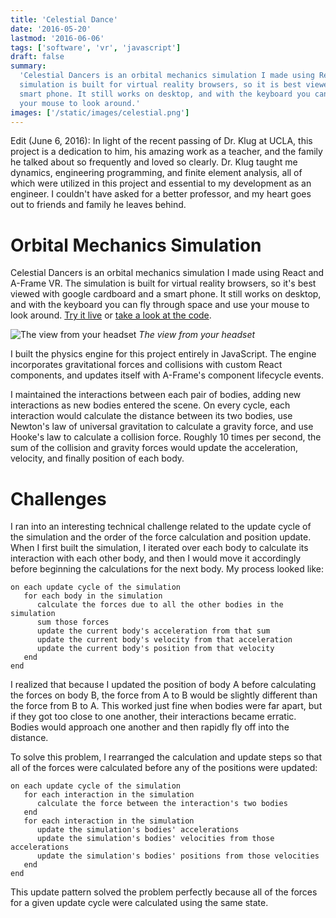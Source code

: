 ```yaml
---
title: 'Celestial Dance'
date: '2016-05-20'
lastmod: '2016-06-06'
tags: ['software', 'vr', 'javascript']
draft: false
summary:
  'Celestial Dancers is an orbital mechanics simulation I made using React and A-Frame VR. The
  simulation is built for virtual reality browsers, so it is best viewed with google cardboard and a
  smart phone. It still works on desktop, and with the keyboard you can fly through space and use
  your mouse to look around.'
images: ['/static/images/celestial.png']
---
```


Edit (June 6, 2016): In light of the recent passing of Dr. Klug at UCLA, this project is a
dedication to him, his amazing work as a teacher, and the family he talked about so frequently and
loved so clearly. Dr. Klug taught me dynamics, engineering programming, and finite element analysis,
all of which were utilized in this project and essential to my development as an engineer. I
couldn't have asked for a better professor, and my heart goes out to friends and family he leaves
behind.

# Orbital Mechanics Simulation

Celestial Dancers is an orbital mechanics simulation I made using React and A-Frame VR. The
simulation is built for virtual reality browsers, so it's best viewed with google cardboard and a
smart phone. It still works on desktop, and with the keyboard you can fly through space and use your
mouse to look around. [Try it live](https://elliotplant.com/celestial-dance/) or
[take a look at the code](https://github.com/elliotaplant/celestial-dance).

![The view from your headset](/static/images/celestial.png) _The view from your headset_

I built the physics engine for this project entirely in JavaScript. The engine incorporates
gravitational forces and collisions with custom React components, and updates itself with A-Frame's
component lifecycle events.

I maintained the interactions between each pair of bodies, adding new interactions as new bodies
entered the scene. On every cycle, each interaction would calculate the distance between its two
bodies, use Newton's law of universal gravitation to calculate a gravity force, and use Hooke's law
to calculate a collision force. Roughly 10 times per second, the sum of the collision and gravity
forces would update the acceleration, velocity, and finally position of each body.

# Challenges

I ran into an interesting technical challenge related to the update cycle of the simulation and the
order of the force calculation and position update. When I first built the simulation, I iterated
over each body to calculate its interaction with each other body, and then I would move it
accordingly before beginning the calculations for the next body. My process looked like:

```{r, eval = FALSE}
on each update cycle of the simulation
   for each body in the simulation
      calculate the forces due to all the other bodies in the simulation
      sum those forces
      update the current body's acceleration from that sum
      update the current body's velocity from that acceleration
      update the current body's position from that velocity
   end
end
```

I realized that because I updated the position of body A before calculating the forces on body B,
the force from A to B would be slightly different than the force from B to A. This worked just fine
when bodies were far apart, but if they got too close to one another, their interactions became
erratic. Bodies would approach one another and then rapidly fly off into the distance.

To solve this problem, I rearranged the calculation and update steps so that all of the forces were
calculated before any of the positions were updated:

```{r, eval = FALSE}
on each update cycle of the simulation
   for each interaction in the simulation
      calculate the force between the interaction's two bodies
   end
   for each interaction in the simulation
      update the simulation's bodies' accelerations
      update the simulation's bodies' velocities from those accelerations
      update the simulation's bodies' positions from those velocities
   end
end
```

This update pattern solved the problem perfectly because all of the forces for a given update cycle
were calculated using the same state.
